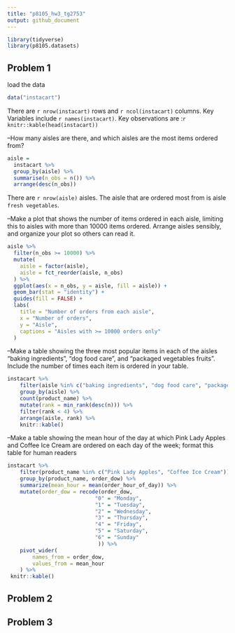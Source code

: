 ```yaml
---
title: "p8105_hw3_tg2753"
output: github_document
---
```


```r
library(tidyverse)
library(p8105.datasets)
```

## Problem 1
load the data
```r
data("instacart")
```
There are `r nrow(instacart)` rows and `r ncol(instacart)` columns. Key Variables include `r names(instacart)`. Key observations are :`r knitr::kable(head(instacart))` 

--How many aisles are there, and which aisles are the most items ordered from?
```r
aisle = 
  instacart %>% 
  group_by(aisle) %>% 
  summarise(n_obs = n()) %>%
  arrange(desc(n_obs))
```
There are `r nrow(aisle)` aisles. The aisle that are ordered most from is aisle `fresh vegetables`.

--Make a plot that shows the number of items ordered in each aisle, limiting this to aisles with more than 10000 items ordered. Arrange aisles sensibly, and organize your plot so others can read it.
```r
aisle %>%  
  filter(n_obs >= 10000) %>% 
  mutate(
    aisle = factor(aisle),
    aisle = fct_reorder(aisle, n_obs)
  ) %>%
  ggplot(aes(x = n_obs, y = aisle, fill = aisle)) +
  geom_bar(stat = "identity") +
  guides(fill = FALSE) +
  labs(
    title = "Number of orders from each aisle",
    x = "Number of orders",
    y = "Aisle",
    captions = "Aisles with >= 10000 orders only"
  )
```
--Make a table showing the three most popular items in each of the aisles “baking ingredients”, “dog food care”, and “packaged vegetables fruits”. Include the number of times each item is ordered in your table.
```r
instacart %>% 
    filter(aisle %in% c("baking ingredients", "dog food care", "packaged vegetables fruits")) %>% 
    group_by(aisle) %>% 
    count(product_name) %>%
    mutate(rank = min_rank(desc(n))) %>% 
    filter(rank < 4) %>% 
    arrange(aisle, rank) %>% 
    knitr::kable()
```
--Make a table showing the mean hour of the day at which Pink Lady Apples and Coffee Ice Cream are ordered on each day of the week; format this table for human readers 
```r
instacart %>% 
    filter(product_name %in% c("Pink Lady Apples", "Coffee Ice Cream")) %>% 
    group_by(product_name, order_dow) %>% 
    summarize(mean_hour = mean(order_hour_of_day)) %>%
    mutate(order_dow = recode(order_dow,
                            "0" = "Monday",
                            "1" = "Tuesday",
                            "2" = "Wednesday", 
                            "3" = "Thursday",
                            "4" = "Friday",
                            "5" = "Saturday",
                            "6" = "Sunday"
                             )) %>% 
    pivot_wider(
        names_from = order_dow,
        values_from = mean_hour
    ) %>%
 knitr::kable()
```






## Problem 2


## Problem 3
